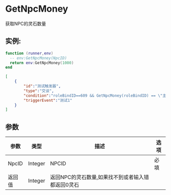 
# GetNpcMoney
获取NPC的灵石数量
## 实例:
<Tabs>
  <TabItem value="lua" label="Lua" default>

```lua
function (runner,env)
  -- env:GetNpcMoney(NpcID)
  return env:GetNpcMoney(1000)
end
```

  </TabItem>

  <TabItem value="json" label="Json触发器">

```json
[
    {
        "id":"测试触发器",
        "type":"交谈",
        "condition":"roleBindID==609 && GetNpcMoney(roleBindID) == \"主角\"",
        "triggerEvent":"测试1"
    }
]
```

  </TabItem>
</Tabs>




## 参数
| 参数    | 类型      | 描述                          | 选项  |
|-------|---------|-----------------------------|-----|
| NpcID | Integer | NPCID                       | 必填  |
| 返回值   | Integer | 返回NPC的灵石数量,如果找不到或者输入错都返回0灵石 |     |
